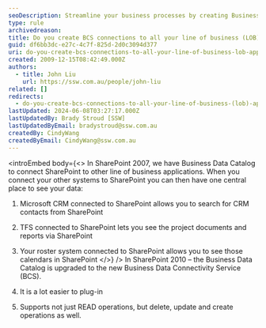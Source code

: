 ```yaml
---
seoDescription: Streamline your business processes by creating Business Connectivity Services (BCS) connections to all your line of business applications.
type: rule
archivedreason:
title: Do you create BCS connections to all your line of business (LOB) applications?
guid: df6bb3dc-e27c-4c7f-825d-2d0c3094d377
uri: do-you-create-bcs-connections-to-all-your-line-of-business-lob-applications
created: 2009-12-15T08:42:49.000Z
authors:
  - title: John Liu
    url: https://ssw.com.au/people/john-liu
related: []
redirects:
  - do-you-create-bcs-connections-to-all-your-line-of-business-(lob)-applications
lastUpdated: 2024-06-08T03:27:17.000Z
lastUpdatedBy: Brady Stroud [SSW]
lastUpdatedByEmail: bradystroud@ssw.com.au
createdBy: CindyWang
createdByEmail: CindyWang@ssw.com.au
---
```


<introEmbed
  body={<>
In SharePoint 2007, we have Business Data Catalog to connect SharePoint to other line of business applications.
 When you connect your other systems to SharePoint you can then have one central place to see your data:

1. Microsoft CRM connected to SharePoint allows you to search for CRM contacts from SharePoint

2. TFS connected to SharePoint lets you see the project documents and reports via SharePoint

3. Your roster system connected to SharePoint allows you to see those calendars in SharePoint
  </>}
/>
In SharePoint 2010 – the Business Data Catalog is upgraded to the new Business Data Connectivity Service (BCS).

1. It is a lot easier to plug-in

2. Supports not just READ operations, but delete, update and create operations as well.
